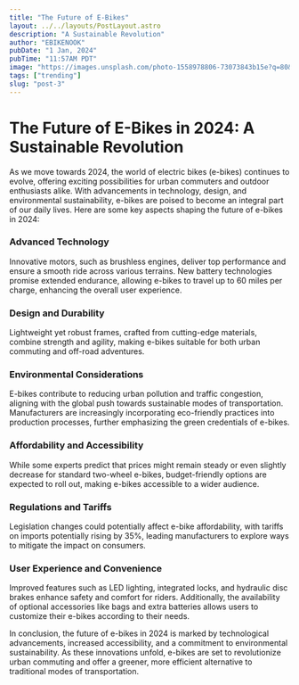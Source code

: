 ```yaml
---
title: "The Future of E-Bikes"
layout: ../../layouts/PostLayout.astro
description: "A Sustainable Revolution"
author: "EBIKENOOK"
pubDate: "1 Jan, 2024"
pubTime: "11:57AM PDT"
image: "https://images.unsplash.com/photo-1558978806-73073843b15e?q=80&w=2340&auto=format&fit=crop&ixlib=rb-4.0.3&ixid=M3wxMjA3fDB8MHxwaG90by1wYWdlfHx8fGVufDB8fHx8fA%3D%3D"
tags: ["trending"]
slug: "post-3"
---
```


# The Future of E-Bikes in 2024: A Sustainable Revolution

As we move towards 2024, the world of electric bikes (e-bikes) continues to evolve, offering exciting possibilities for urban commuters and outdoor enthusiasts alike. With advancements in technology, design, and environmental sustainability, e-bikes are poised to become an integral part of our daily lives. Here are some key aspects shaping the future of e-bikes in 2024:

### Advanced Technology

Innovative motors, such as brushless engines, deliver top performance and ensure a smooth ride across various terrains. New battery technologies promise extended endurance, allowing e-bikes to travel up to 60 miles per charge, enhancing the overall user experience.

### Design and Durability

Lightweight yet robust frames, crafted from cutting-edge materials, combine strength and agility, making e-bikes suitable for both urban commuting and off-road adventures.

### Environmental Considerations

E-bikes contribute to reducing urban pollution and traffic congestion, aligning with the global push towards sustainable modes of transportation. Manufacturers are increasingly incorporating eco-friendly practices into production processes, further emphasizing the green credentials of e-bikes.

### Affordability and Accessibility

While some experts predict that prices might remain steady or even slightly decrease for standard two-wheel e-bikes, budget-friendly options are expected to roll out, making e-bikes accessible to a wider audience.

### Regulations and Tariffs

Legislation changes could potentially affect e-bike affordability, with tariffs on imports potentially rising by 35%, leading manufacturers to explore ways to mitigate the impact on consumers.

### User Experience and Convenience

Improved features such as LED lighting, integrated locks, and hydraulic disc brakes enhance safety and comfort for riders. Additionally, the availability of optional accessories like bags and extra batteries allows users to customize their e-bikes according to their needs.

In conclusion, the future of e-bikes in 2024 is marked by technological advancements, increased accessibility, and a commitment to environmental sustainability. As these innovations unfold, e-bikes are set to revolutionize urban commuting and offer a greener, more efficient alternative to traditional modes of transportation.
